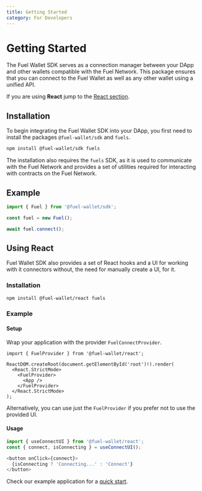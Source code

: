 ```yaml
---
title: Getting Started
category: For Developers
---
```


# Getting Started

The Fuel Wallet SDK serves as a connection manager between your DApp and other wallets compatible with the Fuel Network. This package ensures that you can connect to the Fuel Wallet as well as any other wallet using a unified API.

If you are using **React** jump to the [React section](./#using-react).

## Installation

To begin integrating the Fuel Wallet SDK into your DApp, you first need to install the packages `@fuel-wallet/sdk` and `fuels`.

```bash
npm install @fuel-wallet/sdk fuels
```

The installation also requires the `fuels` SDK, as it is used to communicate with the Fuel Network and provides a set of utilities required for interacting with contracts on the Fuel Network.

## Example

```ts
import { Fuel } from '@fuel-wallet/sdk';

const fuel = new Fuel();

await fuel.connect();
```

## Using React

Fuel Wallet SDK also provides a set of React hooks and a UI for working with it connectors without,
the need for manually create a UI, for it.

### Installation

```bash
npm install @fuel-wallet/react fuels
```

### Example

#### Setup

Wrap your application with the provider `FuelConnectProvider`.

```tsx
import { FuelProvider } from '@fuel-wallet/react';

ReactDOM.createRoot(document.getElementById('root')!).render(
  <React.StrictMode>
    <FuelProvider>
      <App />
    </FuelProvider>
  </React.StrictMode>
);
```

Alternatively, you can use just the `FuelProvider` if you prefer not to use the provided UI.

#### Usage

```ts
import { useConnectUI } from '@fuel-wallet/react';
const { connect, isConnecting } = useConnectUI();

<button onClick={connect}>
  {isConnecting ? 'Connecting...' : 'Connect'}
</button>
```

Check our example application for a [quick start](https://github.com/FuelLabs/fuels-wallet/tree/master/examples/cra-dapp).
